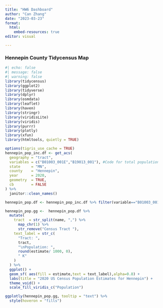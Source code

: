 ---
title: "HW6 Dashboard"
author: "Can Zhang"
date: "2023-03-23"
format: 
  html:
    embed-resources: true
editor: visual

---

### Hennepin County Tidycensus Map
```{r}
#| echo: false
#| message: false
#| warning: false
library(tidycensus)
library(ggplot2)
library(tidyverse)
library(dplyr)
library(osmdata)
library(leaflet)
library(haven)
library(stringr)
library(viridisLite)
library(viridis)
library(purrr)
library(plotly)
library(xfun)
library(htmltools, quietly = TRUE)

options(tigris_use_cache = TRUE)
hennepin_pop_inc.df <- get_acs(
  geography = "tract",
  variables = c("B01003_001E","B19013_001"), #Code for total population and median income
  state     = "MN",
  county    = "Hennepin",
  year      = 2020,
  geometry  = TRUE,
  cb        = FALSE
) %>%
  janitor::clean_names() 

hennepin_pop.df <- hennepin_pop_inc.df %>% filter(variable=="B01003_001")

hennepin_pop.gg <-  hennepin_pop.df %>%
  mutate(
    tract  = str_split(name, ",") %>%
      map_chr(1) %>%
      str_remove("Census Tract "),
    text_label = str_c(
      "Tract: ",
      tract,
      "\nPopulation: ",
      round(estimate/ 1000, 0), 
      " K"
    )
  ) %>%
  ggplot() + 
  geom_sf( aes(fill = estimate,text = text_label),alpha=0.8) + 
  labs(title = "2020 US Census Population Estimates for Hennepin") + 
  theme_void() + 
  scale_fill_viridis_c("Population")

ggplotly(hennepin_pop.gg, tooltip = "text") %>%
  style(hoveron = "fills")
```
